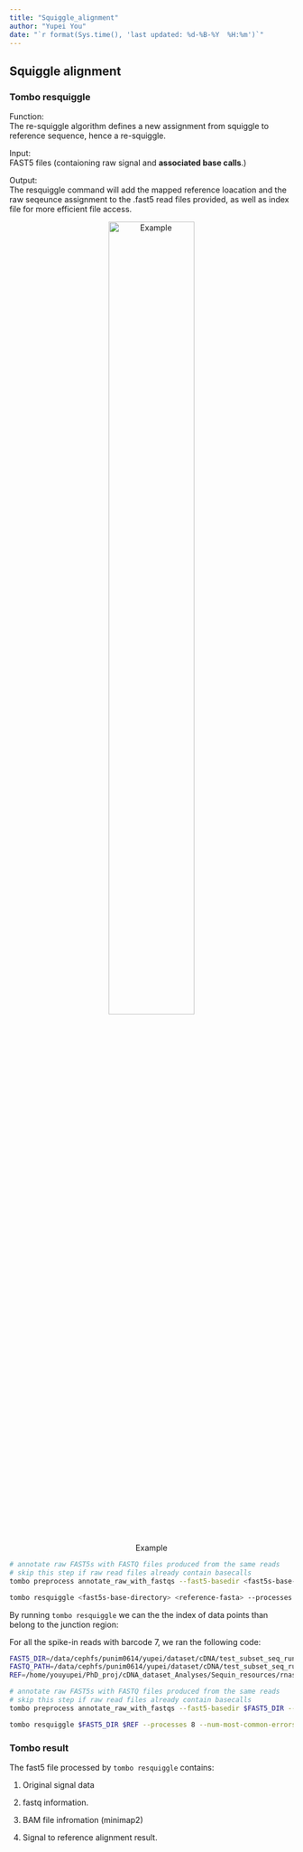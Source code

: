```yaml
---
title: "Squiggle_alignment"
author: "Yupei You"
date: "`r format(Sys.time(), 'last updated: %d-%B-%Y  %H:%m')`"
---
```


<style>
.column-left{
  float: left;
  width: 50%;
  text-align: left;
}
.column-center{
  display: inline-block;
  width: 100%;
  text-align: center;
}
.column-right{
  float: right;
  width: 50%;
  text-align: left;
}
</style>

## Squiggle alignment 

### Tombo resquiggle

Function:<br/>
The re-squiggle algorithm defines a new assignment from squiggle to reference sequence, hence a re-squiggle.

Input:<br/>
FAST5 files (contaioning raw signal and **associated base calls**.)

Output:<br/>
The resquiggle command will add the mapped reference loacation and the raw seqeunce assignment to the .fast5 read files provided, as well as index file for more efficient file access.

<center>
![Example](../docs/img/Tombo_result.png){width=60%}
</center>

```bash
# annotate raw FAST5s with FASTQ files produced from the same reads
# skip this step if raw read files already contain basecalls
tombo preprocess annotate_raw_with_fastqs --fast5-basedir <fast5s-base-directory> --fastq-filenames <reads.fastq>

tombo resquiggle <fast5s-base-directory> <reference-fasta> --processes 4 --num-most-common-errors 5
```

By running `tombo resquiggle` we can the the index of data points than belong to the junction region:

For all the spike-in reads with barcode 7, we ran the following code:
```bash

FAST5_DIR=/data/cephfs/punim0614/yupei/dataset/cDNA/test_subset_seq_run_1213_barcode_7/fast5s
FASTQ_PATH=/data/cephfs/punim0614/yupei/dataset/cDNA/test_subset_seq_run_1213_barcode_7/test_fastq.fq
REF=/home/youyupei/PhD_proj/cDNA_dataset_Analyses/Sequin_resources/rnasequin_sequences_2.2.fa

# annotate raw FAST5s with FASTQ files produced from the same reads
# skip this step if raw read files already contain basecalls
tombo preprocess annotate_raw_with_fastqs --fast5-basedir $FAST5_DIR --fastq-filenames $FASTQ_PATH

tombo resquiggle $FAST5_DIR $REF --processes 8 --num-most-common-errors 5
```

### Tombo result

The fast5 file processed by `tombo resquiggle` contains:

1. Original signal data

2. fastq information.

3. BAM file infromation (minimap2)

4. Signal to reference alignment result.








